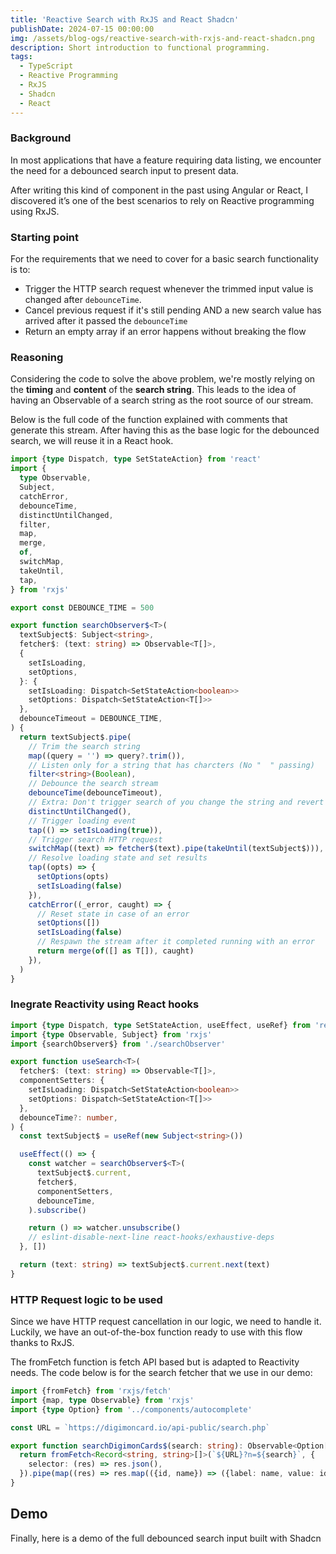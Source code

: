 ```yaml
---
title: 'Reactive Search with RxJS and React Shadcn'
publishDate: 2024-07-15 00:00:00
img: /assets/blog-ogs/reactive-search-with-rxjs-and-react-shadcn.png
description: Short introduction to functional programming.
tags:
  - TypeScript
  - Reactive Programming
  - RxJS
  - Shadcn
  - React
---
```


### Background

In most applications that have a feature requiring data listing, we encounter
the need for a debounced search input to present data.

After writing this kind of component in the past using Angular or React, I
discovered it’s one of the best scenarios to rely on Reactive programming using
RxJS.

### Starting point

For the requirements that we need to cover for a basic search functionality is
to:

- Trigger the HTTP search request whenever the trimmed input value is changed
  after `debounceTime`.
- Cancel previous request if it's still pending AND a new search value has
  arrived after it passed the `debounceTime`
- Return an empty array if an error happens without breaking the flow

### Reasoning

Considering the code to solve the above problem, we're mostly relying on the
**timing** and **content** of the **search string**. This leads to the idea of
having an Observable of a search string as the root source of our stream.

Below is the full code of the function explained with comments that generate
this stream. After having this as the base logic for the debounced search, we
will reuse it in a React hook.

```typescript
import {type Dispatch, type SetStateAction} from 'react'
import {
  type Observable,
  Subject,
  catchError,
  debounceTime,
  distinctUntilChanged,
  filter,
  map,
  merge,
  of,
  switchMap,
  takeUntil,
  tap,
} from 'rxjs'

export const DEBOUNCE_TIME = 500

export function searchObserver$<T>(
  textSubject$: Subject<string>,
  fetcher$: (text: string) => Observable<T[]>,
  {
    setIsLoading,
    setOptions,
  }: {
    setIsLoading: Dispatch<SetStateAction<boolean>>
    setOptions: Dispatch<SetStateAction<T[]>>
  },
  debounceTimeout = DEBOUNCE_TIME,
) {
  return textSubject$.pipe(
    // Trim the search string
    map((query = '') => query?.trim()),
    // Listen only for a string that has charcters (No "  " passing)
    filter<string>(Boolean),
    // Debounce the search stream
    debounceTime(debounceTimeout),
    // Extra: Don't trigger search of you change the string and revert it quicky before debounceTimeout
    distinctUntilChanged(),
    // Trigger loading event
    tap(() => setIsLoading(true)),
    // Trigger search HTTP request
    switchMap((text) => fetcher$(text).pipe(takeUntil(textSubject$))), // Cancel previous request if it's still pending
    // Resolve loading state and set results
    tap((opts) => {
      setOptions(opts)
      setIsLoading(false)
    }),
    catchError((_error, caught) => {
      // Reset state in case of an error
      setOptions([])
      setIsLoading(false)
      // Respawn the stream after it completed running with an error
      return merge(of([] as T[]), caught)
    }),
  )
}
```

### Inegrate Reactivity using React hooks

```typescript
import {type Dispatch, type SetStateAction, useEffect, useRef} from 'react'
import {type Observable, Subject} from 'rxjs'
import {searchObserver$} from './searchObserver'

export function useSearch<T>(
  fetcher$: (text: string) => Observable<T[]>,
  componentSetters: {
    setIsLoading: Dispatch<SetStateAction<boolean>>
    setOptions: Dispatch<SetStateAction<T[]>>
  },
  debounceTime?: number,
) {
  const textSubject$ = useRef(new Subject<string>())

  useEffect(() => {
    const watcher = searchObserver$<T>(
      textSubject$.current,
      fetcher$,
      componentSetters,
      debounceTime,
    ).subscribe()

    return () => watcher.unsubscribe()
    // eslint-disable-next-line react-hooks/exhaustive-deps
  }, [])

  return (text: string) => textSubject$.current.next(text)
}
```

### HTTP Request logic to be used

Since we have HTTP request cancellation in our logic, we need to handle it.
Luckily, we have an out-of-the-box function ready to use with this flow thanks
to RxJS.

The fromFetch function is fetch API based but is adapted to Reactivity needs.
The code below is for the search fetcher that we use in our demo:

```typescript
import {fromFetch} from 'rxjs/fetch'
import {map, type Observable} from 'rxjs'
import {type Option} from '../components/autocomplete'

const URL = `https://digimoncard.io/api-public/search.php`

export function searchDigimonCards$(search: string): Observable<Option[]> {
  return fromFetch<Record<string, string>[]>(`${URL}?n=${search}`, {
    selector: (res) => res.json(),
  }).pipe(map((res) => res.map(({id, name}) => ({label: name, value: id}))))
}
```

## Demo

Finally, here is a demo of the full debounced search input built with Shadcn

<StackBlitz id="reactive-search-shadcn" view="preview" clickToLoad={true} />
